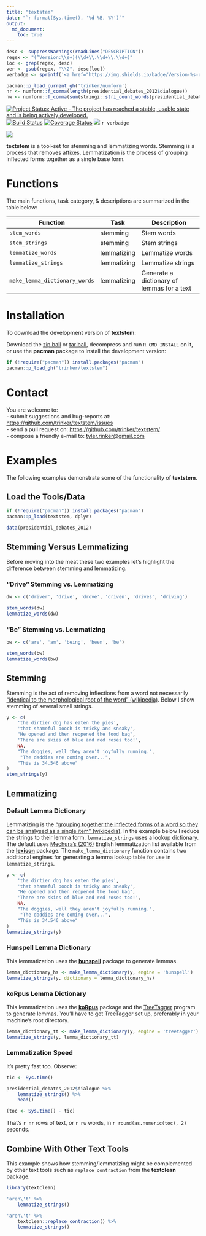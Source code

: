 ```yaml
---
title: "textstem"
date: "`r format(Sys.time(), '%d %B, %Y')`"
output:
  md_document:
    toc: true      
---
```


```r
desc <- suppressWarnings(readLines("DESCRIPTION"))
regex <- "(^Version:\\s+)(\\d+\\.\\d+\\.\\d+)"
loc <- grep(regex, desc)
ver <- gsub(regex, "\\2", desc[loc])
verbadge <- sprintf('<a href="https://img.shields.io/badge/Version-%s-orange.svg"><img src="https://img.shields.io/badge/Version-%s-orange.svg" alt="Version"/></a></p>', ver, ver)

pacman::p_load_current_gh('trinker/numform')
nr <- numform::f_comma(length(presidential_debates_2012$dialogue))
nw <- numform::f_comma(sum(stringi::stri_count_words(presidential_debates_2012$dialogue), na.rm = TRUE))
````

[![Project Status: Active - The project has reached a stable, usable state and is being actively developed.](http://www.repostatus.org/badges/0.1.0/active.svg)](http://www.repostatus.org/#active)
[![Build Status](https://travis-ci.org/trinker/textstem.svg?branch=master)](https://travis-ci.org/trinker/textstem)
[![Coverage Status](https://coveralls.io/repos/trinker/textstem/badge.svg?branch=master)](https://coveralls.io/r/trinker/textstem?branch=master)
[![](http://cranlogs.r-pkg.org/badges/textstem)](https://cran.r-project.org/package=textstem)
`r verbadge`

![](tools/textstem_logo/r_textstem.png)

**textstem** is a tool-set for stemming and lemmatizing words.  Stemming is a process that removes affixes.   Lemmatization is the process of grouping inflected forms together as a single base form.  

# Functions

The main functions, task category, & descriptions are summarized in the table below:


| Function                      | Task        | Description                                | 
|-------------------------------|-------------|--------------------------------------------| 
| `stem_words`                  | stemming    | Stem words                                 | 
| `stem_strings`                | stemming    | Stem strings                               | 
| `lemmatize_words`             | lemmatizing | Lemmatize words                            | 
| `lemmatize_strings`           | lemmatizing | Lemmatize strings                          | 
| `make_lemma_dictionary_words` | lemmatizing | Generate a dictionary of lemmas for a text |     


# Installation

To download the development version of **textstem**:

Download the [zip ball](https://github.com/trinker/textstem/zipball/master) or [tar ball](https://github.com/trinker/textstem/tarball/master), decompress and run `R CMD INSTALL` on it, or use the **pacman** package to install the development version:

```r
if (!require("pacman")) install.packages("pacman")
pacman::p_load_gh("trinker/textstem")
```

# Contact

You are welcome to:    
- submit suggestions and bug-reports at: <https://github.com/trinker/textstem/issues>    
- send a pull request on: <https://github.com/trinker/textstem/>    
- compose a friendly e-mail to: <tyler.rinker@gmail.com>    


# Examples

The following examples demonstrate some of the functionality of **textstem**.

## Load the Tools/Data

```r
if (!require("pacman")) install.packages("pacman")
pacman::p_load(textstem, dplyr)

data(presidential_debates_2012)
```

## Stemming Versus Lemmatizing

Before moving into the meat these two examples let's highlight the difference between stemming and lemmatizing.

### "Drive" Stemming vs. Lemmatizing

```r
dw <- c('driver', 'drive', 'drove', 'driven', 'drives', 'driving')

stem_words(dw)
lemmatize_words(dw)
```

### "Be" Stemming vs. Lemmatizing

```r
bw <- c('are', 'am', 'being', 'been', 'be')

stem_words(bw)
lemmatize_words(bw)
```


## Stemming

Stemming is the act of removing inflections from a word not necessarily ["identical to the morphological root of the word" (wikipedia)](https://en.wikipedia.org/wiki/Stemming).  Below I show stemming of several small strings.

```r
y <- c(
    'the dirtier dog has eaten the pies',
    'that shameful pooch is tricky and sneaky',
    "He opened and then reopened the food bag",
    'There are skies of blue and red roses too!',
    NA,
    "The doggies, well they aren't joyfully running.",
     "The daddies are coming over...",
    "This is 34.546 above"
)
stem_strings(y)
```

## Lemmatizing
### Default Lemma Dictionary

Lemmatizing is the ["grouping together the inflected forms of a word so they can be analysed as a single item" (wikipedia)](https://en.wikipedia.org/wiki/Lemmatisation).  In the example below I reduce the strings to their lemma form.  `lemmatize_strings` uses a lookup dictionary.  The default uses [Mechura's (2016)](http://www.lexiconista.com) English lemmatization list available from the [**lexicon**](https://cran.r-project.org/package=lexicon) package. The `make_lemma_dictionary` function contains two additional engines for generating a lemma lookup table for use in `lemmatize_strings`.


```r
y <- c(
    'the dirtier dog has eaten the pies',
    'that shameful pooch is tricky and sneaky',
    "He opened and then reopened the food bag",
    'There are skies of blue and red roses too!',
    NA,
    "The doggies, well they aren't joyfully running.",
     "The daddies are coming over...",
    "This is 34.546 above"
)
lemmatize_strings(y)
```
### Hunspell Lemma Dictionary

This lemmatization uses the [**hunspell**](https://CRAN.R-project.org/package=hunspell) package to generate lemmas.


```r
lemma_dictionary_hs <- make_lemma_dictionary(y, engine = 'hunspell')
lemmatize_strings(y, dictionary = lemma_dictionary_hs)
```

### koRpus Lemma Dictionary

This lemmatization uses the [**koRpus**](https://CRAN.R-project.org/package=koRpus) package and the [TreeTagger](http://www.cis.uni-muenchen.de/~schmid/tools/TreeTagger/) program to generate lemmas.  You'll have to get TreeTagger set up, preferably in your machine's root directory.

```r
lemma_dictionary_tt <- make_lemma_dictionary(y, engine = 'treetagger')
lemmatize_strings(y, lemma_dictionary_tt)
```

### Lemmatization Speed

It's pretty fast too.  Observe:

```r
tic <- Sys.time()

presidential_debates_2012$dialogue %>%
    lemmatize_strings() %>%
    head()

(toc <- Sys.time() - tic)
```


That's `r nr` rows of text, or `r nw` words, in `r round(as.numeric(toc), 2)` seconds.


## Combine With Other Text Tools

This example shows how stemming/lemmatizing might be complemented by other text tools such as `replace_contraction` from the **textclean** package.

```r
library(textclean)

'aren\'t' %>% 
    lemmatize_strings()

'aren\'t' %>% 
    textclean::replace_contraction() %>%
    lemmatize_strings()
```




